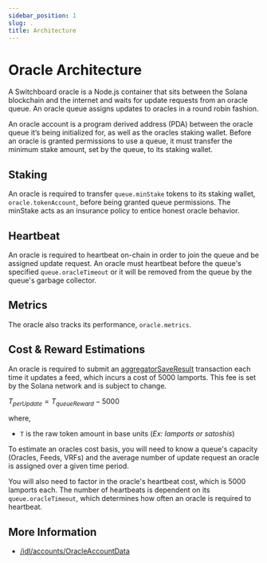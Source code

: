 ```yaml
---
sidebar_position: 1
slug: .
title: Architecture
---
```



# Oracle Architecture

A Switchboard oracle is a Node.js container that sits between the Solana blockchain and the internet and waits for update requests from an oracle queue. An oracle queue assigns updates to oracles in a round robin fashion.

An oracle account is a program derived address (PDA) between the oracle queue it’s being initialized for, as well as the oracles staking wallet. Before an oracle is granted permissions to use a queue, it must transfer the minimum stake amount, set by the queue, to its staking wallet.

## Staking

An oracle is required to transfer `queue.minStake` tokens to its staking wallet, `oracle.tokenAccount`, before being granted queue permissions. The minStake acts as an insurance policy to entice honest oracle behavior.

## Heartbeat

An oracle is required to heartbeat on-chain in order to join the queue and be assigned update request. An oracle must heartbeat before the queue's specified `queue.oracleTimeout` or it will be removed from the queue by the queue's garbage collector.

## Metrics

The oracle also tracks its performance, `oracle.metrics`.

<OracleMetrics />

## Cost & Reward Estimations

An oracle is required to submit an [aggregatorSaveResult](/idl/instructions/aggregatorSaveResult) transaction each time it updates a feed, which incurs a cost of 5000 lamports. This fee is set by the Solana network and is subject to change.

$T_{perUpdate}=T_{queueReward} - 5000$

where,

- `T` is the raw token amount in base units (_Ex: lamports or satoshis_)

To estimate an oracles cost basis, you will need to know a queue's capacity (Oracles, Feeds, VRFs) and the average number of update request an oracle is assigned over a given time period.

You will also need to factor in the oracle's heartbeat cost, which is 5000 lamports each. The number of heartbeats is dependent on its `queue.oracleTimeout`, which determines how often an oracle is required to heartbeat.

## More Information

- [/idl/accounts/OracleAccountData](/idl/accounts/OracleAccountData)
